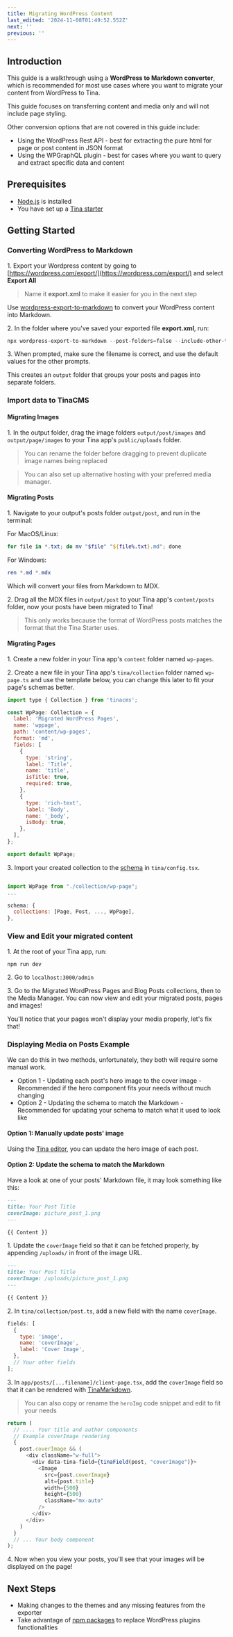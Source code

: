 ```yaml
---
title: Migrating WordPress Content
last_edited: '2024-11-08T01:49:52.552Z'
next: ''
previous: ''
---
```


## Introduction

This guide is a walkthrough using a **WordPress to Markdown converter**, which is recommended for most use cases where you want to migrate your content from WordPress to Tina.

This guide focuses on transferring content and media only and will not include page styling.

Other conversion options that are not covered in this guide include:

- Using the WordPress Rest API - best for extracting the pure html for page or post content in JSON format
- Using the WPGraphQL plugin - best for cases where you want to query and extract specific data and content

## Prerequisites

- [Node.js](https://nodejs.org/) is installed
- You have set up a [Tina starter](https://tina.io/docs/introduction/using-starter)

## Getting Started

### Converting WordPress to Markdown

1\. Export your Wordpress content by going to [https://wordpress.com/export/](https://wordpress.com/export/) and select **Export All**

> Name it **export.xml** to make it easier for you in the next step

Use [wordpress-export-to-markdown](https://github.com/lonekorean/wordpress-export-to-markdown) to convert your WordPress content into Markdown.

2\. In the folder where you've saved your exported file **export.xml**, run:

```powershell
npx wordpress-export-to-markdown --post-folders=false --include-other-types=true
```

3\. When prompted, make sure the filename is correct, and use the default values for the other prompts.

This creates an `output` folder that groups your posts and pages into separate folders.

### Import data to TinaCMS

#### Migrating Images

1\. In the output folder, drag the image folders `output/post/images` and `output/page/images` to your Tina app's `public/uploads` folder.

> You can rename the folder before dragging to prevent duplicate image names being replaced

> You can also set up alternative hosting with your preferred media manager.

#### Migrating Posts

1\. Navigate to your output's posts folder `output/post`, and run in the terminal:

For MacOS/Linux:

```powershell
for file in *.txt; do mv "$file" "${file%.txt}.md"; done
```

For Windows:

```powershell
ren *.md *.mdx
```

Which will convert your files from Markdown to MDX.

2\. Drag all the MDX files in `output/post` to your Tina app's `content/posts` folder, now your posts have been migrated to Tina!

> This only works because the format of WordPress posts matches the format that the Tina Starter uses.

#### Migrating Pages

<WarningCallout body="If you are having trouble with this step, feel free to contact a developer for assistance through our [Community Discord Server](https://discord.com/invite/zumN63Ybpf)." />

1\. Create a new folder in your Tina app's `content` folder named `wp-pages`.

2\. Create a new file in your Tina app's `tina/collection` folder named `wp-page.ts` and use the template below, you can change this later to fit your page's schemas better.

```javascript
import type { Collection } from 'tinacms';

const WpPage: Collection = {
  label: 'Migrated WordPress Pages',
  name: 'wppage',
  path: 'content/wp-pages',
  format: 'md',
  fields: [
    {
      type: 'string',
      label: 'Title',
      name: 'title',
      isTitle: true,
      required: true,
    },
    {
      type: 'rich-text',
      label: 'Body',
      name: '_body',
      isBody: true,
    },
  ],
};

export default WpPage;
```

3\. Import your created collection to the [schema](https://tina.io/docs/reference/schema) in `tina/config.tsx`.

```javascript

import WpPage from "./collection/wp-page";
...

schema: {
  collections: [Page, Post, ..., WpPage],
},
```

### View and Edit your migrated content

1\. At the root of your Tina app, run:

```powershell
npm run dev
```

2\. Go to `localhost:3000/admin`

3\. Go to the Migrated WordPress Pages and Blog Posts collections, then to the Media Manager. You can now view and edit your migrated posts, pages and images!

You'll notice that your pages won't display your media properly, let's fix that!

### Displaying Media on Posts Example

We can do this in two methods, unfortunately, they both will require some manual work.

- Option 1 - Updating each post's hero image to the cover image - Recommended if the hero component fits your needs without much changing
- Option 2 - Updating the schema to match the Markdown - Recommended for updating your schema to match what it used to look like

#### Option 1: Manually update posts' image

Using the [Tina editor](https://tina.io/docs/using-tina-editor), you can update the hero image of each post.

#### Option 2: Update the schema to match the Markdown

Have a look at one of your posts' Markdown file, it may look something like this:

```markdown
---
title: Your Post Title
coverImage: picture_post_1.png
---

{{ Content }}
```

1\. Update the `coverImage` field so that it can be fetched properly, by appending `/uploads/` in front of the image URL.

```markdown
---
title: Your Post Title
coverImage: /uploads/picture_post_1.png
---

{{ Content }}
```

2\. In `tina/collection/post.ts`, add a new field with the name `coverImage`.

```javascript
fields: [
  {
    type: 'image',
    name: 'coverImage',
    label: 'Cover Image',
  },
  // Your other fields
];
```

3\. In `app/posts/[...filename]/client-page.tsx`, add the `coverImage` field so that it can be rendered with [TinaMarkdown](https://tina.io/docs/editing/markdown#rendering-content-with-tinamarkdown).

> You can also copy or rename the `heroImg` code snippet and edit to fit your needs

```javascript
return (
  // .... Your title and author components
  // Example coverImage rendering
  {
    post.coverImage && (
      <div className="w-full">
        <div data-tina-field={tinaField(post, "coverImage")}>
          <Image
            src={post.coverImage}
            alt={post.title}
            width={500}
            height={500}
            className="mx-auto"
          />
        </div>
      </div>
    )
  }
  // ... Your body component
);
```

4\. Now when you view your posts, you'll see that your images will be displayed on the page!

## Next Steps

- Making changes to the themes and any missing features from the exporter
- Take advantage of [npm packages](https://www.npmjs.com/) to replace WordPress plugins functionalities
